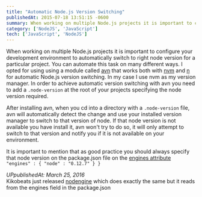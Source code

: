 ```yaml
---
title: "Automatic Node.js Version Switching"
publishedAt: 2015-07-18 13:51:15 -0600
summary: When working on multiple Node.js projects it is important to configure your development environment to automatically switch to right node version for a particular project.
category: ['NodeJS', 'JavaScript']
tech: ['JavaScript', 'NodeJS']
---
```


When working on multiple Node.js projects it is important to configure your development environment to automatically switch to right node version for a particular project. You can automate this task on many different ways. I opted for using using a module called [avn](https://github.com/wbyoung/avn) that works both with [nvm](https://github.com/creationix/nvm) and [n](https://github.com/visionmedia/n) for automatic Node.js version switching. In my case I use nvm as my version manager. In order to achieve automatic version switching with avn you need to add a `.node-version` at the root of your projects specifying the node version required.

After installing avn, when you cd into a directory with a `.node-version` file, avn will automatically detect the change and use your installed version manager to switch to that version of node. If that node version is not available you have install it, avn won't try to do so, it will only attempt to switch to that version and notify you if it is not available on your environment.

It is important to mention that as good practice you should always specify that node version on the package.json file on the [engines attribute](https://docs.npmjs.com/files/package.json#engines) `"engines" : { "node" : "0.12.7" } }`

_UPpublishedAt: March 25, 2016_  
Kikobeats just released [nodengine](https://github.com/Kikobeats/nodengine) which does exactly the same but it reads from the engines field in the package.json
